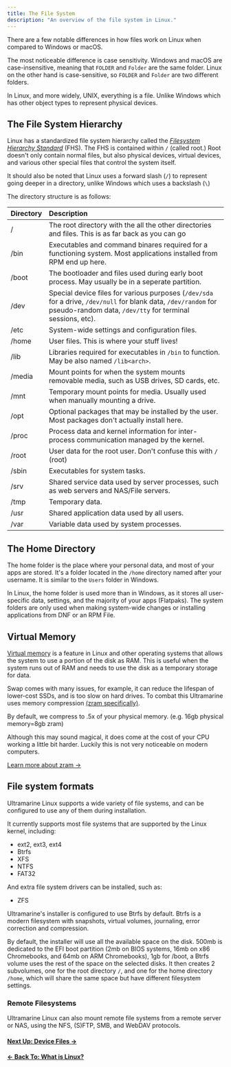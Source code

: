 ```yaml
---
title: The File System
description: "An overview of the file system in Linux."
---
```



There are a few notable differences in how files work on Linux when compared to Windows or macOS.

The most noticeable difference is case sensitivity. Windows and macOS are case-insensitive, meaning that `FOLDER` and `Folder` are the same folder. Linux on the other hand is case-sensitive, so `FOLDER` and `Folder` are two different folders.

In Linux, and more widely, UNIX, everything is a file. Unlike Windows which has other object types to represent physical devices.

## The File System Hierarchy

Linux has a standardized file system hierarchy called the [*Filesystem Hierarchy Standard*](https://en.wikipedia.org/wiki/Filesystem_Hierarchy_Standard) (FHS). The FHS is contained within `/` (called root.) Root doesn't only contain normal files, but also physical devices, virtual devices, and various other special files that control the system itself.

It should also be noted that Linux uses a forward slash (`/`) to represent going deeper in a directory, unlike Windows which uses a backslash (`\`)

The directory structure is as follows:

| Directory | Description                                                                                                                                                                  |
| :-------- | :--------------------------------------------------------------------------------------------------------------------------------------------------------------------------- |
| /         | The root directory with the all the other directories and files. This is as far back as you can go                                                                           |
| /bin      | Executables and command binares required for a functioning system. Most applications installed from RPM end up here.                                                         |
| /boot     | The bootloader and files used during early boot process. May usually be in a seperate partition.                                                                             |
| /dev      | Special device files for various purposes (`/dev/sda` for a drive, `/dev/null` for blank data, `/dev/random` for pseudo-random data, `/dev/tty` for terminal sessions, etc). |
| /etc      | System-wide settings and configuration files.                                                                                                                                |
| /home     | User files. This is where your stuff lives!                                                                                                                                  |
| /lib      | Libraries required for executables in `/bin` to function. May be also named `/lib<arch>`.                                                                                    |
| /media    | Mount points for when the system mounts removable media, such as USB drives, SD cards, etc.                                                                                  |
| /mnt      | Temporary mount points for media. Usually used when manually mounting a drive.                                                                                               |
| /opt      | Optional packages that may be installed by the user. Most packages don't actually install here.                                                                              |
| /proc     | Process data and kernel information for inter-process communication managed by the kernel.                                                                                   |
| /root     | User data for the root user. Don't confuse this with `/` (root)                                                                                                              |
| /sbin     | Executables for system tasks.                                                                                                                                                |
| /srv      | Shared service data used by server processes, such as web servers and NAS/File servers.                                                                                      |
| /tmp      | Temporary data.                                                                                                                                                              |
| /usr      | Shared application data used by all users.                                                                                                                                   |
| /var      | Variable data used by system processes.                                                                                                                                      |

## The Home Directory

The home folder is the place where your personal data, and most of your apps are stored. It's a folder located in the `/home` directory named after your username. It is similar to the `Users` folder in Windows.

In Linux, the home folder is used more than in Windows, as it stores all user-specific data, settings, and the majority of your apps (Flatpaks). The system folders are only used when making system-wide changes or installing applications from DNF or an RPM File.

## Virtual Memory

[Virtual memory](https://en.wikipedia.org/wiki/Virtual_memory) is a feature in Linux and other operating systems that allows the system to use a portion of the disk as RAM. This is useful when the system runs out of RAM and needs to use the disk as a temporary storage for data.

Swap comes with many issues, for example, it can reduce the lifespan of lower-cost SSDs, and is too slow on hard drives. To combat this Ultramarine uses memory compression [(zram specifically)](https://en.wikipedia.org/wiki/Zram).

By default, we compress to .5x of your physical memory. (e.g. 16gb physical memory=8gb zram)

Although this may sound magical, it does come at the cost of your CPU working a little bit harder. Luckily this is not very noticeable on modern computers.

[Learn more about zram →](https://en.wikipedia.org/wiki/Zram)

## File system formats

Ultramarine Linux supports a wide variety of file systems, and can be configured to use any of them during installation.

It currently supports most file systems that are supported by the Linux kernel, including:

- ext2, ext3, ext4
- Btrfs
- XFS
- NTFS
- FAT32

And extra file system drivers can be installed, such as:

- ZFS

Ultramarine's installer is configured to use Btrfs by default. Btrfs is a modern filesystem with snapshots, virtual volumes, journaling, error correction and compression.

By default, the installer will use all the available space on the disk. 500mb is dedicated to the EFI boot partition (2mb on BIOS systems, 16mb on x86 Chromebooks, and 64mb on ARM Chromebooks), 1gb for /boot, a Btrfs volume uses the rest of the space on the selected disks.
It then creates 2 subvolumes, one for the root directory `/`, and one for the home directory `/home`, which will share the same space but have different filesystem settings.

### Remote Filesystems

Ultramarine Linux can also mount remote file systems from a remote server or NAS, using the NFS, (S)FTP, SMB, and WebDAV protocols.

#### [Next Up: Device Files →](../linux/devicefiles)

#### [← Back To: What is Linux?](../linux/overview)
